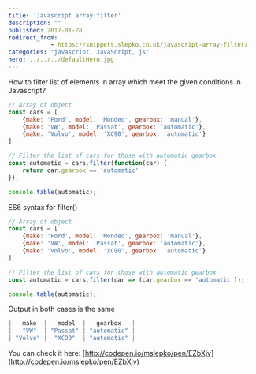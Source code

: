 ```yaml
---
title: 'Javascript array filter'
description: ""
published: 2017-01-28
redirect_from:
            - https://snippets.slepko.co.uk/javascript-array-filter/
categories: "javascript, JavaScript, js"
hero: ../../../defaultHero.jpg
---
```

How to filter list of elements in array which meet the given conditions in Javascript?

```javascript
// Array of object
const cars = [
    {make: 'Ford', model: 'Mondeo', gearbox: 'manual'},
    {make: 'VW', model: 'Passat', gearbox: 'automatic'},
    {make: 'Volvo', model: 'XC90', gearbox: 'automatic'}
]

// Filter the list of cars for those with automatic gearbox
const automatic = cars.filter(function(car) {
    return car.gearbox == 'automatic'
});

console.table(automatic);
```

ES6 syntax for filter()

```javascript
// Array of object
const cars = [
    {make: 'Ford', model: 'Mondeo', gearbox: 'manual'},
    {make: 'VW', model: 'Passat', gearbox: 'automatic'},
    {make: 'Volvo', model: 'XC90', gearbox: 'automatic'}
]

// Filter the list of cars for those with automatic gearbox
const automatic = cars.filter(car => (car.gearbox == 'automatic'));

console.table(automatic);
```

Output in both cases is the same

```javascript
|   make  |   model  |   gearbox   |
|   "VW"  | "Passat" | "automatic" |
| "Volvo" |  "XC90"  | "automatic" |
```

You can check it here: [http://codepen.io/mslepko/pen/EZbXjv](http://codepen.io/mslepko/pen/EZbXjv)
